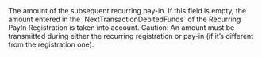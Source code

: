 
  

  
<ResponseField name="DebitedFunds" type="object" >    
The amount of the subsequent recurring pay-in. If this field is empty, the amount entered in the `NextTransactionDebitedFunds` of the Recurring PayIn Registration is taken into account.  
Caution: An amount must be transmitted during either the recurring registration or pay-in (if it’s different from the registration one).   

<Expandable title="properties">  
<Currency19Response />  
  
<Amount2Response />  
  

</Expandable> 
</ResponseField>